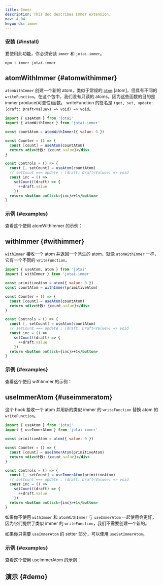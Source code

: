 ```yaml
---
title: Immer
description: This doc describes Immer extension.
nav: 4.04
keywords: immer
---
```


### 安装 {#install}

要使用此功能，你必须安装 `immer` 和 `jotai-immer`。

```
npm i immer jotai-immer
```

## atomWithImmer {#atomwithimmer}

`atomWithImmer` 创建一个新的 atom，类似于常规的 [`atom`](../core/atom.mdx) [atom]，但具有不同的 `writeFunction`。在这个包中，我们没有只读的 atoms，因为这些函数的目的是 immer produce(可变性)函数。
writeFunction 的签名是 `(get, set, update: (draft: Draft<Value>) => void) => void`。

```jsx
import { useAtom } from 'jotai'
import { atomWithImmer } from 'jotai-immer'

const countAtom = atomWithImmer({ value: 0 })

const Counter = () => {
  const [count] = useAtom(countAtom)
  return <div>计数: {count.value}</div>
}

const Controls = () => {
  const [, setCount] = useAtom(countAtom)
  // setCount === update : (draft: Draft<Value>) => void
  const inc = () =>
    setCount((draft) => {
      ++draft.value
    })
  return <button onClick={inc}>+1</button>
}
```

### 示例 {#examples}

查看这个使用 atomWithImmer 的示例：

<CodeSandbox id="83l6sr" />

## withImmer {#withimmer}

`withImmer` 接收一个 atom 并返回一个派生的 atom，就像 `atomWithImmer` 一样，它有一个不同的 `writeFunction`。

```jsx
import { useAtom, atom } from 'jotai'
import { withImmer } from 'jotai-immer'

const primitiveAtom = atom({ value: 0 })
const countAtom = withImmer(primitiveAtom)

const Counter = () => {
  const [count] = useAtom(countAtom)
  return <div>计数: {count.value}</div>
}

const Controls = () => {
  const [, setCount] = useAtom(countAtom)
  // setCount === update : (draft: Draft<Value>) => void
  const inc = () =>
    setCount((draft) => {
      ++draft.value
    })
  return <button onClick={inc}>+1</button>
}
```

### 示例 {#examples}

查看这个使用 withImmer 的示例：

<CodeSandbox id="fn49h2" />

## useImmerAtom {#useimmeratom}

这个 hook 接收一个 atom 并用新的类似 immer 的 `writeFunction` 替换 atom 的 `writeFunction`。

```jsx
import { useAtom } from 'jotai'
import { useImmerAtom } from 'jotai-immer'

const primitiveAtom = atom({ value: 0 })

const Counter = () => {
  const [count] = useImmerAtom(primitiveAtom)
  return <div>计数: {count.value}</div>
}

const Controls = () => {
  const [, setCount] = useImmerAtom(primitiveAtom)
  // setCount === update : (draft: Draft<Value>) => void
  const inc = () =>
    setCount((draft) => {
      ++draft.value
    })
  return <button onClick={inc}>+1</button>
}
```

如果你不使用 `withImmer` 和 `atomWithImmer` 与 `useImmerAtom` 一起使用会更好，因为它们提供了类似 immer 的 `writeFunction`，我们不需要创建一个新的。

如果你只需要 `useImmerAtom` 的 setter 部分，可以使用 `useSetImmerAtom`。

### 示例 {#examples}

查看这个使用 useImmerAtom 的示例：

<CodeSandbox id="np7y97" />

## 演示 {#demo}

<CodeSandbox id="9q4dg7" />
